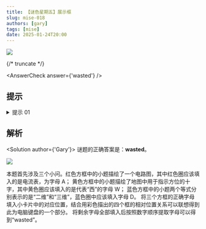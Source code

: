 ```yaml
---
title: 【谜色星期五】展示框
slug: mise-018
authors: [gary]
tags: [mise]
date: 2025-01-24T20:00
---
```


![](./mise-018.assets/mise-018.webp)

{/* truncate */}

<AnswerCheck answer={'wasted'} />

## 提示

<details>
    <summary>提示 01</summary>

    每个方框中都是一个字母，本题涉及一个常见的字母排布，绿色框中的字母是 S。

</details>

## 解析

<Solution author={'Gary'}>
谜题的正确答案是：**wasted**。

![](./mise-018.assets/mise-018-sol.webp)

本题首先涉及三个小问。红色方框中的小题描绘了一个电路图，其中红色圈应该填入的是电流表，为字母 A；
黄色方框中的小题描绘了地图中用于指示方位的十字，其中黄色圈应该填入的是代表“西”的字母 W；
蓝色方框中的小题两个等式分别表示的是“二维”和“三维”，蓝色圈中应该填入字母 D。
将三个方框的正确字母填入小卡片中的对应位置，结合用彩色描出的四个框的相对位置关系可以联想得到此为电脑键盘的一个部分。
将剩余字母全部填入后按照数字顺序提取字母可以得到“wasted”。

</Solution>

